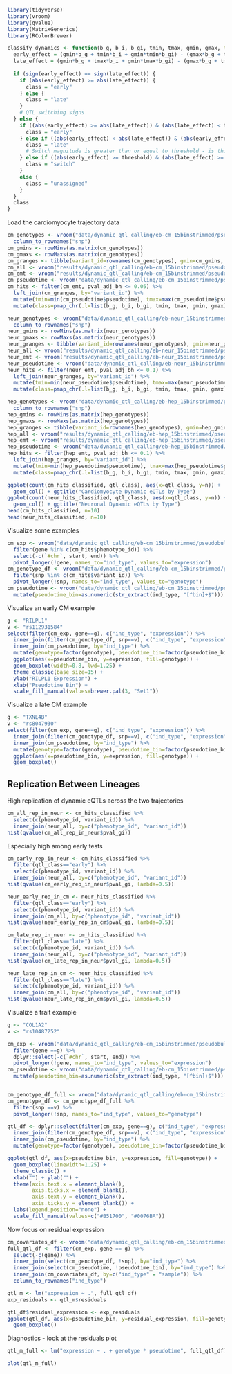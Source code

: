 ```r
library(tidyverse)
library(vroom)
library(qvalue)
library(MatrixGenerics)
library(RColorBrewer)
```

```r
classify_dynamics <- function(b_g, b_i, b_gi, tmin, tmax, gmin, gmax, threshold=1) {
  early_effect = (gmin*b_g + tmin*b_i + gmin*tmin*b_gi) - (gmax*b_g + tmin*b_i + gmax*tmin*b_gi)
  late_effect = (gmin*b_g + tmax*b_i + gmin*tmax*b_gi) - (gmax*b_g + tmax*b_i + gmax*tmax*b_gi)
  
  if (sign(early_effect) == sign(late_effect)) {
    if (abs(early_effect) >= abs(late_effect)) {
      class = "early"
    } else {
      class = "late"
    }
    # QTL switching signs
  } else {
    if ((abs(early_effect) >= abs(late_effect)) & (abs(late_effect) < threshold)) {
      class = "early"
    } else if ((abs(early_effect) < abs(late_effect)) & (abs(early_effect) < threshold)) {
      class = "late"
      # Switch magnitude is greater than or equal to threshold - is this switching behavior significant enough
    } else if ((abs(early_effect) >= threshold) & (abs(late_effect) >= threshold)) {
      class = "switch"
    } 
    else {
      class = "unassigned"
    }
  }
  class
}
```


Load the cardiomyocyte trajectory data
```r
cm_genotypes <- vroom("data/dynamic_qtl_calling/eb-cm_15binstrimmed/pseudobulk_tmm/nipals/10clpcs/genotype_df.tsv") %>%
  column_to_rownames("snp")
cm_gmins <- rowMins(as.matrix(cm_genotypes))
cm_gmaxs <- rowMaxs(as.matrix(cm_genotypes))
cm_granges <- tibble(variant_id=rownames(cm_genotypes), gmin=cm_gmins, gmax=cm_gmaxs) 
cm_all <- vroom("results/dynamic_qtl_calling/eb-cm_15binstrimmed/pseudobulk_tmm/nipals/10clpcs/tensorqtl_interactions.all.tsv")
cm_emt <- vroom("results/dynamic_qtl_calling/eb-cm_15binstrimmed/pseudobulk_tmm/nipals/10clpcs/tensorqtl_interactions.cis_qtl_top_assoc.txt.gz")
cm_pseudotime <- vroom("data/dynamic_qtl_calling/eb-cm_15binstrimmed/pseudobulk_tmm/pseudotime.tsv")
cm_hits <- filter(cm_emt, pval_adj_bh <= 0.05) %>%
  left_join(cm_granges, by="variant_id") %>%
  mutate(tmin=min(cm_pseudotime$pseudotime), tmax=max(cm_pseudotime$pseudotime)) %>%
  mutate(class=pmap_chr(.l=list(b_g, b_i, b_gi, tmin, tmax, gmin, gmax), .f=classify_dynamics))

neur_genotypes <- vroom("data/dynamic_qtl_calling/eb-neur_15binstrimmed/pseudobulk_tmm/nipals/10clpcs/genotype_df.tsv") %>%
  column_to_rownames("snp")
neur_gmins <- rowMins(as.matrix(neur_genotypes))
neur_gmaxs <- rowMaxs(as.matrix(neur_genotypes))
neur_granges <- tibble(variant_id=rownames(neur_genotypes), gmin=neur_gmins, gmax=neur_gmaxs) 
neur_all <- vroom("results/dynamic_qtl_calling/eb-neur_15binstrimmed/pseudobulk_tmm/nipals/10clpcs/tensorqtl_interactions.all.tsv")
neur_emt <- vroom("results/dynamic_qtl_calling/eb-neur_15binstrimmed/pseudobulk_tmm/nipals/10clpcs/tensorqtl_interactions.cis_qtl_top_assoc.txt.gz")
neur_pseudotime <- vroom("data/dynamic_qtl_calling/eb-neur_15binstrimmed/pseudobulk_tmm/pseudotime.tsv")
neur_hits <- filter(neur_emt, pval_adj_bh <= 0.1) %>%
  left_join(neur_granges, by="variant_id") %>%
  mutate(tmin=min(neur_pseudotime$pseudotime), tmax=max(neur_pseudotime$pseudotime)) %>%
  mutate(class=pmap_chr(.l=list(b_g, b_i, b_gi, tmin, tmax, gmin, gmax), .f=classify_dynamics))

hep_genotypes <- vroom("data/dynamic_qtl_calling/eb-hep_15binstrimmed/pseudobulk_tmm/nipals/10clpcs/genotype_df.tsv") %>%
  column_to_rownames("snp")
hep_gmins <- rowMins(as.matrix(hep_genotypes))
hep_gmaxs <- rowMaxs(as.matrix(hep_genotypes))
hep_granges <- tibble(variant_id=rownames(hep_genotypes), gmin=hep_gmins, gmax=hep_gmaxs) 
hep_all <- vroom("results/dynamic_qtl_calling/eb-hep_15binstrimmed/pseudobulk_tmm/nipals/10clpcs/tensorqtl_interactions.all.tsv")
hep_emt <- vroom("results/dynamic_qtl_calling/eb-hep_15binstrimmed/pseudobulk_tmm/nipals/10clpcs/tensorqtl_interactions.cis_qtl_top_assoc.txt.gz")
hep_pseudotime <- vroom("data/dynamic_qtl_calling/eb-hep_15binstrimmed/pseudobulk_tmm/pseudotime.tsv")
hep_hits <- filter(hep_emt, pval_adj_bh <= 0.1) %>%
  left_join(hep_granges, by="variant_id") %>%
  mutate(tmin=min(hep_pseudotime$pseudotime), tmax=max(hep_pseudotime$pseudotime)) %>%
  mutate(class=pmap_chr(.l=list(b_g, b_i, b_gi, tmin, tmax, gmin, gmax), .f=classify_dynamics))

```

```r
ggplot(count(cm_hits_classified, qtl_class), aes(x=qtl_class, y=n)) +
  geom_col() + ggtitle("Cardiomyocyte Dynamic eQTLs by Type")
ggplot(count(neur_hits_classified, qtl_class), aes(x=qtl_class, y=n)) +
  geom_col() + ggtitle("Neuronal Dynamic eQTLs by Type")
head(cm_hits_classified, n=10)
head(neur_hits_classified, n=10)
```

Visualize some examples
```r
cm_exp <- vroom("data/dynamic_qtl_calling/eb-cm_15binstrimmed/pseudobulk_tmm/expression.bed.gz") %>%
  filter(gene %in% c(cm_hits$phenotype_id)) %>%
  select(-c(`#chr`, start, end)) %>%
  pivot_longer(!gene, names_to="ind_type", values_to="expression")
cm_genotype_df <- vroom("data/dynamic_qtl_calling/eb-cm_15binstrimmed/pseudobulk_tmm/nipals/10clpcs/genotype_df.tsv") %>% 
  filter(snp %in% c(cm_hits$variant_id)) %>%
  pivot_longer(!snp, names_to="ind_type", values_to="genotype")
cm_pseudotime <- vroom("data/dynamic_qtl_calling/eb-cm_15binstrimmed/pseudobulk_tmm/pseudotime.tsv") %>%
  mutate(pseudotime_bin=as.numeric(str_extract(ind_type, "[^bin]+$")))
```

Visualize an early CM example
```r
g <- "RILPL1"
v <- "rs112931584"
select(filter(cm_exp, gene==g), c("ind_type", "expression")) %>%
  inner_join(filter(cm_genotype_df, snp==v), c("ind_type", "expression"), by="ind_type") %>%
  inner_join(cm_pseudotime, by="ind_type") %>%
  mutate(genotype=factor(genotype), pseudotime_bin=factor(pseudotime_bin)) %>%
  ggplot(aes(x=pseudotime_bin, y=expression, fill=genotype)) +
  geom_boxplot(width=0.8, lwd=1.25) +
  theme_classic(base_size=15) +
  ylab("RILPL1 Expression") +
  xlab("Pseudotime Bin") +
  scale_fill_manual(values=brewer.pal(3, "Set1"))
```

Visualize a late CM example
```r
g <- "TXNL4B"
v <- "rs8047930"
select(filter(cm_exp, gene==g), c("ind_type", "expression")) %>%
  inner_join(filter(cm_genotype_df, snp==v), c("ind_type", "expression"), by="ind_type") %>%
  inner_join(cm_pseudotime, by="ind_type") %>%
  mutate(genotype=factor(genotype), pseudotime_bin=factor(pseudotime_bin)) %>%
  ggplot(aes(x=pseudotime_bin, y=expression, fill=genotype)) +
  geom_boxplot()
```

## Replication Between Lineages
High replication of dynamic eQTLs across the two trajectories 
```r
cm_all_rep_in_neur <- cm_hits_classified %>%
  select(c(phenotype_id, variant_id)) %>%
  inner_join(neur_all, by=c("phenotype_id", "variant_id"))
hist(qvalue(cm_all_rep_in_neur$pval_gi))
```

Especially high among early tests
```r
cm_early_rep_in_neur <- cm_hits_classified %>%
  filter(qtl_class=="early") %>%
  select(c(phenotype_id, variant_id)) %>%
  inner_join(neur_all, by=c("phenotype_id", "variant_id"))
hist(qvalue(cm_early_rep_in_neur$pval_gi, lambda=0.5))

neur_early_rep_in_cm <- neur_hits_classified %>%
  filter(qtl_class=="early") %>%
  select(c(phenotype_id, variant_id)) %>%
  inner_join(cm_all, by=c("phenotype_id", "variant_id"))
hist(qvalue(neur_early_rep_in_cm$pval_gi, lambda=0.5))
```

```r
cm_late_rep_in_neur <- cm_hits_classified %>%
  filter(qtl_class=="late") %>%
  select(c(phenotype_id, variant_id)) %>%
  inner_join(neur_all, by=c("phenotype_id", "variant_id"))
hist(qvalue(cm_late_rep_in_neur$pval_gi, lambda=0.5))

neur_late_rep_in_cm <- neur_hits_classified %>%
  filter(qtl_class=="late") %>%
  select(c(phenotype_id, variant_id)) %>%
  inner_join(cm_all, by=c("phenotype_id", "variant_id"))
hist(qvalue(neur_late_rep_in_cm$pval_gi, lambda=0.5))
```

Visualize a trait example
```r
g <- "COL1A2"
v <- "rs10487252"

cm_exp <- vroom("data/dynamic_qtl_calling/eb-cm_15binstrimmed/pseudobulk_tmm/expression.bed.gz") %>%
  filter(gene ==g) %>%
  dplyr::select(-c(`#chr`, start, end)) %>%
  pivot_longer(!gene, names_to="ind_type", values_to="expression")
cm_pseudotime <- vroom("data/dynamic_qtl_calling/eb-cm_15binstrimmed/pseudobulk_tmm/pseudotime.tsv") %>%
  mutate(pseudotime_bin=as.numeric(str_extract(ind_type, "[^bin]+$")))


cm_genotype_df_full <- vroom("data/dynamic_qtl_calling/eb-cm_15binstrimmed/pseudobulk_tmm/nipals/10clpcs/genotype_df.tsv") 
cm_genotype_df <- cm_genotype_df_full %>% 
  filter(snp ==v) %>%
  pivot_longer(!snp, names_to="ind_type", values_to="genotype")

qtl_df <- dplyr::select(filter(cm_exp, gene==g), c("ind_type", "expression")) %>%
  inner_join(filter(cm_genotype_df, snp==v), c("ind_type", "expression"), by="ind_type") %>%
  inner_join(cm_pseudotime, by="ind_type") %>%
  mutate(genotype=factor(genotype), pseudotime_bin=factor(pseudotime_bin)) 

ggplot(qtl_df, aes(x=pseudotime_bin, y=expression, fill=genotype)) +
  geom_boxplot(linewidth=1.25) +
  theme_classic() +
  xlab("") + ylab("") +
  theme(axis.text.x = element_blank(), 
        axis.ticks.x = element_blank(),
        axis.text.y = element_blank(),
        axis.ticks.y = element_blank()) +
  labs(legend.position="none") +
  scale_fill_manual(values=c("#B51700", "#0076BA"))
```

Now focus on residual expression
```r
cm_covariates_df <- vroom("data/dynamic_qtl_calling/eb-cm_15binstrimmed/pseudobulk_tmm/nipals/10clpcs/covariate_df.tsv")
full_qtl_df <- filter(cm_exp, gene == g) %>%
  select(-c(gene)) %>%
  inner_join(select(cm_genotype_df, !snp), by="ind_type") %>% 
  inner_join(select(cm_pseudotime, !pseudotime_bin), by="ind_type") %>%
  inner_join(cm_covariates_df, by=c("ind_type" = "sample")) %>%
  column_to_rownames("ind_type")
```

```r
qtl_m <- lm("expression ~ .", full_qtl_df)
exp_residuals <- qtl_m$residuals

qtl_df$residual_expression <- exp_residuals
ggplot(qtl_df, aes(x=pseudotime_bin, y=residual_expression, fill=genotype)) +
  geom_boxplot()
```

Diagnostics - look at the residuals plot
```r
qtl_m_full <- lm("expression ~ . + genotype * pseudotime", full_qtl_df)

plot(qtl_m_full)
```

